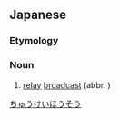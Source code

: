 ==Japanese==
{{ja-kanjitab|ちゅう|けい|ほう|そう|yomi=on}}

===Etymology===
{{compound|中継|放送|t1=relay|t2=broadcast|lang=ja|sort=ちゅうけいほうそう}}

===Noun===
{{ja-noun|ちゅうけいほうそう}}

# [[relay]] [[broadcast]] (abbr. {{l|ja|中継}})

[[Category:ja:Broadcasting|ちゅうけいほうそう]]